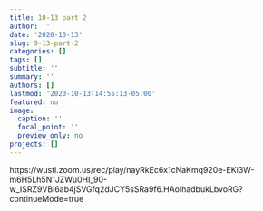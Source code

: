 ```yaml
---
title: 10-13 part 2
author: ''
date: '2020-10-13'
slug: 9-13-part-2
categories: []
tags: []
subtitle: ''
summary: ''
authors: []
lastmod: '2020-10-13T14:55:13-05:00'
featured: no
image:
  caption: ''
  focal_point: ''
  preview_only: no
projects: []
---
```



https://wustl.zoom.us/rec/play/nayRkEc6x1cNaKmq920e-EKi3W-m6H5Lh5N1JZWu0HI_90-w_ISRZ9VBi6ab4jSVGfq2dJCY5sSRa9f6.HAolhadbukLbvoRG?continueMode=true


